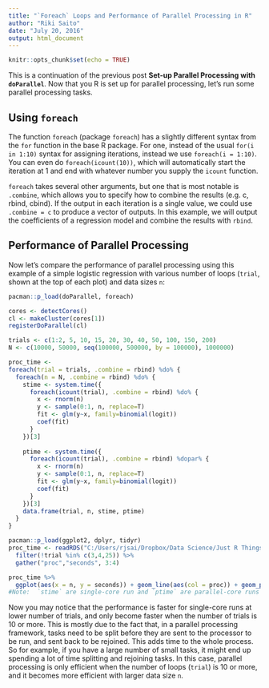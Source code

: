 ```yaml
---
title: "`Foreach` Loops and Performance of Parallel Processing in R"
author: "Riki Saito"
date: "July 20, 2016"
output: html_document
---
```


```r
knitr::opts_chunk$set(echo = TRUE)
```

This is a continuation of the previous post **Set-up Parallel Processing with `doParallel`**. Now that you R is set up for parallel processing, let's run some parallel processing tasks.

## Using `foreach`

The function `foreach` (package `foreach`) has a slightly different syntax from the `for` function in the base R package. For one, instead of the usual `for(i in 1:10)` syntax for assigning iterations, instead we use `foreach(i = 1:10)`. You can even do `foreach(icount(10))`, which will automatically start the iteration at 1 and end with whatever number you supply the `icount` function. 

`foreach` takes several other arguments, but one that is most notable is `.combine`, which allows you to specify how to combine the results (e.g. c, rbind, cbind). If the output in each iteration is a single value, we could use `.combine = c` to produce a vector of outputs. In this example, we will output the coefficients of a regression model and combine the results with `rbind`.

## Performance of Parallel Processing

Now let's compare the performance of parallel processing using this example of a simple logistic regression with various number of loops (`trial`, shown at the top of each plot) and data sizes `n`:

```r
pacman::p_load(doParallel, foreach)

cores <- detectCores()
cl <- makeCluster(cores[1])
registerDoParallel(cl)

trials <- c(1:2, 5, 10, 15, 20, 30, 40, 50, 100, 150, 200)
N <- c(10000, 50000, seq(100000, 500000, by = 100000), 1000000)

proc_time <- 
foreach(trial = trials, .combine = rbind) %do% {
  foreach(n = N, .combine = rbind) %do% {
    stime <- system.time({
      foreach(icount(trial), .combine = rbind) %do% {
        x <- rnorm(n)
        y <- sample(0:1, n, replace=T)
        fit <- glm(y~x, family=binomial(logit))
        coef(fit)
      }
    })[3]
    
    ptime <- system.time({
      foreach(icount(trial), .combine = rbind) %dopar% {
        x <- rnorm(n)
        y <- sample(0:1, n, replace=T)
        fit <- glm(y~x, family=binomial(logit))
        coef(fit)
      }
    })[3]
    data.frame(trial, n, stime, ptime)
  }
}
```

```r
pacman::p_load(ggplot2, dplyr, tidyr)
proc_time <- readRDS("C:/Users/rjsai/Dropbox/Data Science/Just R Things/ParallelProcessing/proc_time.rds") %>%
  filter(!trial %in% c(3,4,25)) %>%
  gather("proc","seconds", 3:4)

proc_time %>%
  ggplot(aes(x = n, y = seconds)) + geom_line(aes(col = proc)) + geom_point(aes(col = proc)) + facet_wrap( ~ trial, ncol = 3, scales = "free_y") + theme(axis.text.x = element_text(angle = 45, hjust = 1))
#Note:  `stime` are single-core run and `ptime` are parallel-core runs
```

Now you may notice that the performance is faster for single-core runs at lower number of trials, and only become faster when the number of trials is 10 or more. This is mostly due to the fact that, in a parallel processing framework, tasks need to be split before they are sent to the processor to be run, and sent back to be rejoined. This adds time to the whole process. So for example, if you have a large number of small tasks, it might end up spending a lot of time splitting and rejoining tasks. In this case, parallel processing is only efficient when the number of loops (`trial`) is 10 or more, and it becomes more efficient with larger data size `n`.

